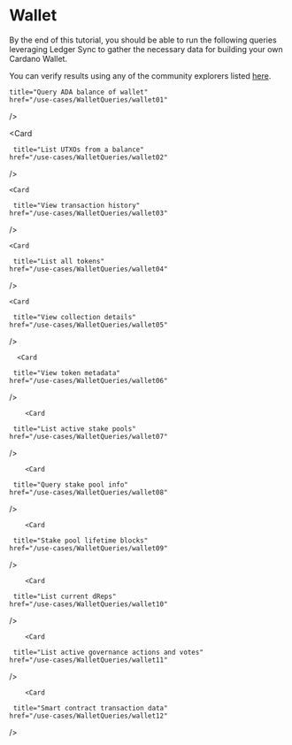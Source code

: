 



# Wallet


<Callout type="info" emoji="✍️">

By the end of this tutorial, you should be able to run the following queries leveraging Ledger Sync to gather the necessary data for building your own Cardano Wallet.

You can verify results using any of the community explorers listed [here](https://explorer.cardano.org/en/).

</Callout>

<Cards>
  <Card
    
    title="Query ADA balance of wallet"
    href="/use-cases/WalletQueries/wallet01"
  />
  
  <Card
    
     title="List UTXOs from a balance"
    href="/use-cases/WalletQueries/wallet02"
  />

    <Card
    
     title="View transaction history"
    href="/use-cases/WalletQueries/wallet03"
  />

    <Card
    
     title="List all tokens"
    href="/use-cases/WalletQueries/wallet04"
  />

    <Card
    
     title="View collection details"
    href="/use-cases/WalletQueries/wallet05"
  />
  
      <Card
    
     title="View token metadata"
    href="/use-cases/WalletQueries/wallet06"
  />
  
        <Card
    
     title="List active stake pools"
    href="/use-cases/WalletQueries/wallet07"
  />

        <Card
    
     title="Query stake pool info"
    href="/use-cases/WalletQueries/wallet08"
  />

        <Card
    
     title="Stake pool lifetime blocks"
    href="/use-cases/WalletQueries/wallet09"
  />

        <Card
    
     title="List current dReps"
    href="/use-cases/WalletQueries/wallet10"
  />

        <Card
    
     title="List active governance actions and votes"
    href="/use-cases/WalletQueries/wallet11"
  />

        <Card
    
     title="Smart contract transaction data"
    href="/use-cases/WalletQueries/wallet12"
  />

</Cards>



